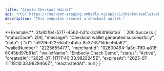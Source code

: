 ```yaml
---
title: "Create Checkout Wallet"
api: "POST https://checkout-staging.embedly.ng/api/v1/checkoutwallet/checkout"
description: "This endpoint creates a checkout wallet."
---
```


<ParamField body="organizationId" type="string" required>
	**Example:** `3fa85f64-5717-4562-b3fc-2c963f66afa6`
</ParamField>

<ResponseExample>
  ```200 Success
  {
    "statusCode": 200,
    "message": "Checkout wallet generated successfully",
    "data": {
        "id": "b929bd22-6da0-4b5a-8c37-871ddce94a62",
        "walletNumber": "2225655477",
        "merchantId": "02600494-1a3c-11f0-a818-6045bd97b81d",
        "walletName": "Embedly Check Demo",
        "status": "Active",
        "createdAt": "2025-07-11T17:40:33.9829245Z",
        "expiresAt": "2025-07-11T18:10:33.9829466Z",
        "reactivatedAt": null
    }
}
```
</ResponseExample>
